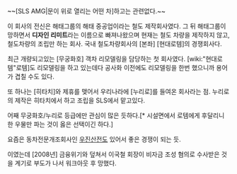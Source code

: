 ~~[SLS AMG|문이 위로 열리는 어떤 차]하고는 관련없다.~~

이 회사의 전신은 해태그룹의 해태 중공업이라는 철도 제작회사였다. 그 뒤 해태그룹이 망하면서 '''디자인 리미트'''라는 이름으로 빠져나왔으며 현재는 철도 차량을 제작하지 않고, 철도차량의 조립만 하는 회사.
국내 철도차량회사의 [본좌] [현대로템]의 경쟁회사다.

최근 개량되고있는 [무궁화호] 객차 리모델링을 담당하는 첫 회사였다. [wiki:"현대로템"로템]도 리모델링을 하고 있는데다 공사화 이전에도 리모델링을 한번 했으니까 용어가 겹칠 수도 있다.

또 하나는 [히타치]와 제휴를 맺어서 우리나라에 [누리로]를 들여온 회사라는 점. 누리로의 제작은 히타치에서 하고 조립을 SLS에서 맡고있다.

어째 무궁화호/누리로 등급에만 관심이 많은 듯하다.[* 시설면에서 로템에게 후달리니 한 우물만 파는 것이 옳은 선택이긴 하다.]

요즘은 동차전문개조회사인 [[우진산전]]도 있어서 좋은 경쟁이 되는 듯.

이였는데 [2008년] 금융위기와 덮쳐서 이국철 회장이 비자금 조성 혐의로 수사받은 것을 계기로 부도가 나서 워크아웃 후 망했다.
